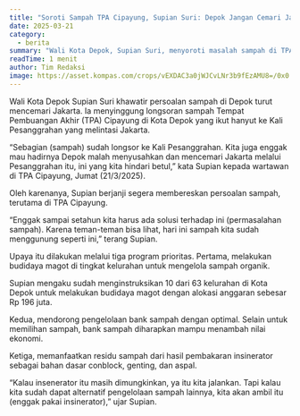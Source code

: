 ```yaml
---
title: "Soroti Sampah TPA Cipayung, Supian Suri: Depok Jangan Cemari Jakarta"
date: 2025-03-21
category:
  - berita
summary: "Wali Kota Depok, Supian Suri, menyoroti masalah sampah di TPA Cipayung yang berpotensi mencemari Jakarta melalui Kali Pesanggrahan."
readTime: 1 menit
author: Tim Redaksi
image: https://asset.kompas.com/crops/vEXDAC3a0jWJCvLNr3b9fEzAMU8=/0x0:0x0/1200x800/data/photo/2025/03/21/67dd031dc3a95.jpeg
---
```


Wali Kota Depok Supian Suri khawatir persoalan sampah di Depok turut mencemari Jakarta. Ia menyinggung longsoran sampah Tempat Pembuangan Akhir (TPA) Cipayung di Kota Depok yang ikut hanyut ke Kali Pesanggrahan yang melintasi Jakarta.

“Sebagian (sampah) sudah longsor ke Kali Pesanggrahan. Kita juga enggak mau hadirnya Depok malah menyusahkan dan mencemari Jakarta melalui Pesanggrahan itu, ini yang kita hindari betul,” kata Supian kepada wartawan di TPA Cipayung, Jumat (21/3/2025).

Oleh karenanya, Supian berjanji segera membereskan persoalan sampah, terutama di TPA Cipayung.

“Enggak sampai setahun kita harus ada solusi terhadap ini (permasalahan sampah). Karena teman-teman bisa lihat, hari ini sampah kita sudah menggunung seperti ini,” terang Supian.

Upaya itu dilakukan melalui tiga program prioritas. Pertama, melakukan budidaya magot di tingkat kelurahan untuk mengelola sampah organik.

Supian mengaku sudah menginstruksikan 10 dari 63 kelurahan di Kota Depok untuk melakukan budidaya magot dengan alokasi anggaran sebesar Rp 196 juta.

Kedua, mendorong pengelolaan bank sampah dengan optimal. Selain untuk memilihan sampah, bank sampah diharapkan mampu menambah nilai ekonomi.

Ketiga, memanfaatkan residu sampah dari hasil pembakaran insinerator sebagai bahan dasar conblock, genting, dan aspal.

“Kalau insenerator itu masih dimungkinkan, ya itu kita jalankan. Tapi kalau kita sudah dapat alternatif pengelolaan sampah lainnya, kita akan ambil itu (enggak pakai insinerator),” ujar Supian.
